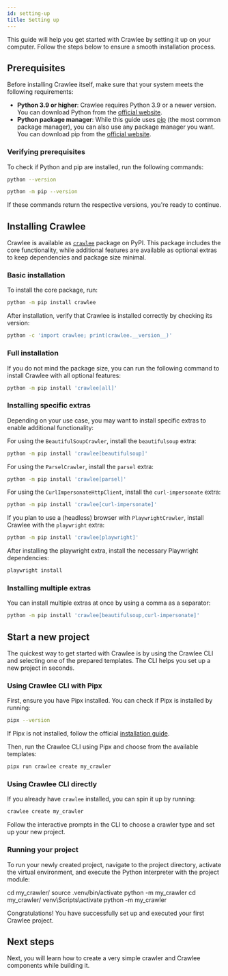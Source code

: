 ```yaml
---
id: setting-up
title: Setting up
---
```



This guide will help you get started with Crawlee by setting it up on your computer. Follow the steps below to ensure a smooth installation process.

## Prerequisites

Before installing Crawlee itself, make sure that your system meets the following requirements:

- **Python 3.9 or higher**: Crawlee requires Python 3.9 or a newer version. You can download Python from the [official website](https://python.org/downloads/).
- **Python package manager**: While this guide uses [pip](https://pip.pypa.io/) (the most common package manager), you can also use any package manager you want. You can download pip from the [official website](https://pip.pypa.io/en/stable/installation/).

### Verifying prerequisites

To check if Python and pip are installed, run the following commands:

```sh
python --version
```

```sh
python -m pip --version
```

If these commands return the respective versions, you're ready to continue.

## Installing Crawlee

Crawlee is available as [`crawlee`](https://pypi.org/project/crawlee/) package on PyPI. This package includes the core functionality, while additional features are available as optional extras to keep dependencies and package size minimal.

### Basic installation

To install the core package, run:

```sh
python -m pip install crawlee
```

After installation, verify that Crawlee is installed correctly by checking its version:

```sh
python -c 'import crawlee; print(crawlee.__version__)'
```

### Full installation

If you do not mind the package size, you can run the following command to install Crawlee with all optional features:

```sh
python -m pip install 'crawlee[all]'
```

### Installing specific extras

Depending on your use case, you may want to install specific extras to enable additional functionality:

For using the <ApiLink to="class/BeautifulSoupCrawler">`BeautifulSoupCrawler`</ApiLink>, install the `beautifulsoup` extra:

```sh
python -m pip install 'crawlee[beautifulsoup]'
```

For using the <ApiLink to="class/ParselCrawler">`ParselCrawler`</ApiLink>, install the `parsel` extra:

```sh
python -m pip install 'crawlee[parsel]'
```

For using the <ApiLink to="class/CurlImpersonateHttpClient">`CurlImpersonateHttpClient`</ApiLink>, install the `curl-impersonate` extra:

```sh
python -m pip install 'crawlee[curl-impersonate]'
```

If you plan to use a (headless) browser with <ApiLink to="class/PlaywrightCrawler">`PlaywrightCrawler`</ApiLink>, install Crawlee with the `playwright` extra:

```sh
python -m pip install 'crawlee[playwright]'
```

After installing the playwright extra, install the necessary Playwright dependencies:

```sh
playwright install
```

### Installing multiple extras

You can install multiple extras at once by using a comma as a separator:

```sh
python -m pip install 'crawlee[beautifulsoup,curl-impersonate]'
```

## Start a new project

The quickest way to get started with Crawlee is by using the Crawlee CLI and selecting one of the prepared templates. The CLI helps you set up a new project in seconds.

### Using Crawlee CLI with Pipx

First, ensure you have Pipx installed. You can check if Pipx is installed by running:

```sh
pipx --version
```

If Pipx is not installed, follow the official [installation guide](https://pipx.pypa.io/stable/installation/).

Then, run the Crawlee CLI using Pipx and choose from the available templates:

```sh
pipx run crawlee create my_crawler
```

### Using Crawlee CLI directly

If you already have `crawlee` installed, you can spin it up by running:

```sh
crawlee create my_crawler
```

Follow the interactive prompts in the CLI to choose a crawler type and set up your new project.

### Running your project

To run your newly created project, navigate to the project directory, activate the virtual environment, and execute the Python interpreter with the project module:

<Tabs>
  <TabItem value="Linux" label="Linux" default>
      <CodeBlock language="sh">cd my_crawler/</CodeBlock>
      <CodeBlock language="sh">source .venv/bin/activate</CodeBlock>
      <CodeBlock language="sh">python -m my_crawler</CodeBlock>
  </TabItem>
<TabItem value="Windows" label="Windows" default>
      <CodeBlock language="sh">cd my_crawler/</CodeBlock>
      <CodeBlock language="sh">venv\Scripts\activate</CodeBlock>
      <CodeBlock language="sh">python -m my_crawler</CodeBlock>
  </TabItem>
</Tabs>

Congratulations! You have successfully set up and executed your first Crawlee project.

## Next steps

Next, you will learn how to create a very simple crawler and Crawlee components while building it.
